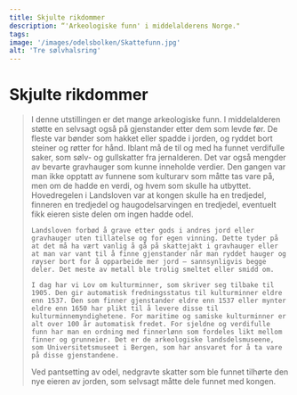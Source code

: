 ```yaml
---
title: Skjulte rikdommer
description: “'Arkeologiske funn' i middelalderens Norge."
tags:
image: '/images/odelsbolken/Skattefunn.jpg'
alt: 'Tre sølvhalsring'
---
```



# Skjulte rikdommer 

<Blockquote
quote='«Hvis noen finner nedgravd gods, skal kongen ha en tredjedel.»'
footer='Odelsbolken, kapittel 15' />


<Container stil="initial side">
    I denne utstillingen er det mange arkeologiske funn. I middelalderen støtte en selvsagt også på gjenstander etter dem som levde før. De fleste var bønder som hakket eller spadde i jorden, og ryddet bort steiner og røtter for hånd. Iblant må de til og med ha funnet verdifulle saker, som sølv- og gullskatter fra jernalderen. Det var også mengder av bevarte gravhauger som kunne inneholde verdier. Den gangen var man ikke opptatt av funnene som kulturarv som måtte tas vare på, men om de hadde en verdi, og hvem som skulle ha utbyttet. 
    Hovedregelen i Landsloven var at kongen skulle ha en tredjedel, finneren en tredjedel og haugodelsarvingen en tredjedel, eventuelt fikk eieren siste delen om ingen hadde odel. 
    
    Landsloven forbød å grave etter gods i andres jord eller gravhauger uten tillatelse og for egen vinning. Dette tyder på at det må ha vært vanlig å gå på skattejakt i gravhauger eller at man var vant til å finne gjenstander når man ryddet hauger og røyser bort for å opparbeide mer jord – sannsynligvis begge deler. Det meste av metall ble trolig smeltet eller smidd om. 
    
    I dag har vi Lov om kulturminner, som skriver seg tilbake til 1905. Den gir automatisk fredningsstatus til kulturminner eldre enn 1537. Den som finner gjenstander eldre enn 1537 eller mynter eldre enn 1650 har plikt til å levere disse til kulturminnemyndighetene. For maritime og samiske kulturminner er alt over 100 år automatisk fredet. For sjeldne og verdifulle funn har man en ordning med finnerlønn som fordeles likt mellom finner og grunneier. Det er de arkeologiske landsdelsmuseene, som Universitetsmuseet i Bergen, som har ansvaret for å ta vare på disse gjenstandene.
</Container>

<Work id="ubb-diplom-0161">
Ved pantsetting av odel, nedgravte skatter som ble funnet tilhørte den nye eieren av jorden, som selvsagt måtte dele funnet med kongen.
</Work>
